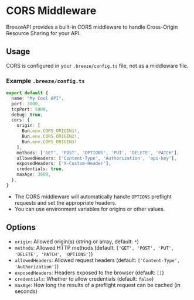 # CORS Middleware

BreezeAPI provides a built-in CORS middleware to handle Cross-Origin Resource Sharing for your API.

## Usage

CORS is configured in your `.breeze/config.ts` file, not as a middleware file.

### Example `.breeze/config.ts`

```ts
export default {
  name: "My Cool API",
  port: 3000,
  tcpPort: 5000,
  debug: true,
  cors: {
    origin: [
      Bun.env.CORS_ORIGIN1!,
      Bun.env.CORS_ORIGIN2!,
      Bun.env.CORS_ORIGIN3!
    ],
    methods: ['GET', 'POST', 'OPTIONS', 'PUT', 'DELETE', 'PATCH'],
    allowedHeaders: ['Content-Type', 'Authorization', 'api-key'],
    exposedHeaders: ['X-Custom-Header'],
    credentials: true,
    maxAge: 3600,
  },
}
```

- The CORS middleware will automatically handle `OPTIONS` preflight requests and set the appropriate headers.
- You can use environment variables for origins or other values.

## Options
- `origin`: Allowed origin(s) (string or array, default: `*`)
- `methods`: Allowed HTTP methods (default: `['GET', 'POST', 'PUT', 'DELETE', 'PATCH', 'OPTIONS']`)
- `allowedHeaders`: Allowed request headers (default: `['Content-Type', 'Authorization']`)
- `exposedHeaders`: Headers exposed to the browser (default: `[]`)
- `credentials`: Whether to allow credentials (default: `false`)
- `maxAge`: How long the results of a preflight request can be cached (in seconds) 